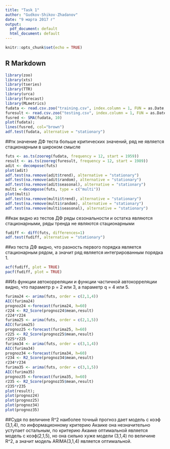 ---
title: "Task 1"
author: "Gudkov-Shikov-Zhadanov"
date: "9 марта 2017 г"
output:
  pdf_document: default
  html_document: default
---

```{r setup, include=FALSE}
knitr::opts_chunk$set(echo = TRUE)
```

## R Markdown

<!-- This is an R Markdown document. Markdown is a simple formatting syntax for authoring HTML, PDF, and MS Word documents. For more details on using R Markdown see <http://rmarkdown.rstudio.com>. -->

<!-- When you click the **Knit** button a document will be generated that includes both content as well as the output of any embedded R code chunks within the document. You can embed an R code chunk like this: -->



```{r}
library(zoo)
library(xts)
library(tseries)
library(TTR)
library(urca)
library(forecast)
library(MLmetrics)
fudata <- read.csv.zoo("training.csv", index.column = 1, FUN = as.Date, format = "%Y-%m-%d")
furesult <- read.csv.zoo("testing.csv", index.column = 1, FUN = as.Date, format = "%Y-%m-%d")
fusred <- SMA(fudata, 10)
plot(fudata);
lines(fusred, col="brown")
adf.test(fudata, alternative = "stationary")
```
##тк значение ДФ теста больше критических значений, ряд не является стационарным в широком смысле
```{r}
futs <- as.ts(zooreg(fudata, frequency = 12, start = 1959))
result <- as.ts(zooreg(furesult, frequency = 12, start = 1989))
adit <- decompose(futs)
plot(adit)
adf.test(na.remove(adit$trend), alternative = "stationary")
adf.test(na.remove(adit$random), alternative = "stationary")
adf.test(na.remove(adit$seasonal), alternative = "stationary")
multi <-decompose(futs, type = c("multi"))
plot(multi)
adf.test(na.remove(multi$trend), alternative = "stationary")
adf.test(na.remove(multi$random), alternative = "stationary")
adf.test(na.remove(multi$seasonal), alternative = "stationary")

```  
##как видно из тестов ДФ ряды сезональности и остатка являются стационарными, ряды тренда не являются стационарными
```{r}
fudiff <- diff(futs, differences=1)
adf.test(fudiff, alternative = "stationary")
```
##из теста ДФ видно, что разность первого порядка является стационарным рядом, а значит ряд является интегрированным порядка 1.
```{r}
acf(fudiff, plot = TRUE)
pacf(fudiff, plot = TRUE)
```
##Из функции автокорреляции и функции частичной автокорреляции видно, что параметр p = 2 или 3, а параметр q = 4 или 5.
```{r}
furima24 <- arima(futs, order = c(2,1,4))
AIC(furima24)
prognoz24 <-forecast(furima24, h=60)
r224 <- R2_Score(prognoz24$mean,result)
r224*r224
furima25 <- arima(futs, order = c(2,1,5))
AIC(furima25)
prognoz25 <-forecast(furima25, h=60)
r225 <- R2_Score(prognoz25$mean,result)
r225*r225
furima34 <- arima(futs, order = c(3,1,4))
AIC(furima34)
prognoz34 <-forecast(furima34, h=60)
r234 <- R2_Score(prognoz34$mean,result)
r234*r234
furima35 <- arima(futs, order = c(3,1,5))
AIC(furima35)
prognoz35 <-forecast(furima35, h=60)
r235 <- R2_Score(prognoz35$mean,result)
r235*r235
plot(result);
plot(prognoz24)
plot(prognoz25)
plot(prognoz34)
plot(prognoz35)

```

##Судя по величине R^2 наиболее точный прогноз дает модель с коэф (3,1,4), по информационному критерию Акаике она незначительно уступает остальным, по критерию Акаике оптимальной является модель с коэф(2,1,5), но она сильно хуже модели (3,1,4) по величине R^2, а значит модель ARIMA(3,1,4) является оптимальной.
